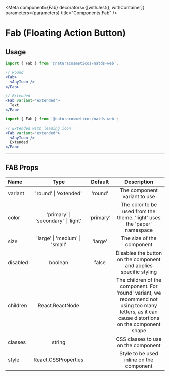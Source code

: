 



<Meta component={Fab} decorators={[withJest(), withContainer]} parameters={parameters} title="Components|Fab" />

# Fab (Floating Action Button)

## Usage

<Preview>
  <Story name="Fab colors">
    <ComponentWithLabel componentList={colors} headingText={"Colors"} />
  </Story>
</Preview>

<Preview>
  <Story name="Fab sizes">
    <ComponentWithLabel componentList={sizes} headingText={"Sizes"} />
  </Story>
</Preview>

<Preview>
  <Story name="Fab variants">
    <ComponentWithLabel componentList={variants} headingText={"Variants"} />
  </Story>
</Preview>


```jsx
import { Fab } from '@naturacosmeticos/natds-web';

// Round
<Fab>
  <AnyIcon />
</Fab>

// Extended
<Fab variant="extended">
  Text
</Fab>
```

<Preview>
  <Story name="Fab extended with leading icon">
    <ComponentWithLabel componentList={leadingIcon} headingText={"Extended with leading icon"} />
  </Story>
</Preview>

```jsx
import { Fab } from '@naturacosmeticos/natds-web';

// Extended with leading icon
<Fab variant="extended">
  <AnyIcon />
  Extended
</Fab>
```

<Preview>
  <Story name="Fab disabled">
    <ComponentWithLabel componentList={disabled} headingText={"Disabled"} />
  </Story>
</Preview>

---

## FAB Props

| Name     |                Type                 |  Default  |                                                                   Description                                                                   |
| :------- | :---------------------------------: | :-------: | :---------------------------------------------------------------------------------------------------------------------------------------------: |
| variant  |        'round' \| 'extended'        |  'round'  |                                                          The component variant to use                                                           |
| color    | 'primary' \| 'secondary' \| 'light' | 'primary' |                                     The color to be used from the theme. 'light' uses the 'paper' namespace                                     |
| size     |   'large' \| 'medium' \| 'small'    |  'large'  |                                                            The size of the component                                                            |
| disabled |               boolean               |   false   |                                        Disables the button on the component and applies specific styling                                        |
| children |           React.ReactNode           |           | The children of the component. For 'round' variant, we recommend not using too many letters, as it can cause distortions on the component shape |
| classes  |               string                |           |                                                       CSS classes to use on the component                                                       |
| style    |         React.CSSProperties         |           |                                                    Style to be used inline on the component                                                     |
